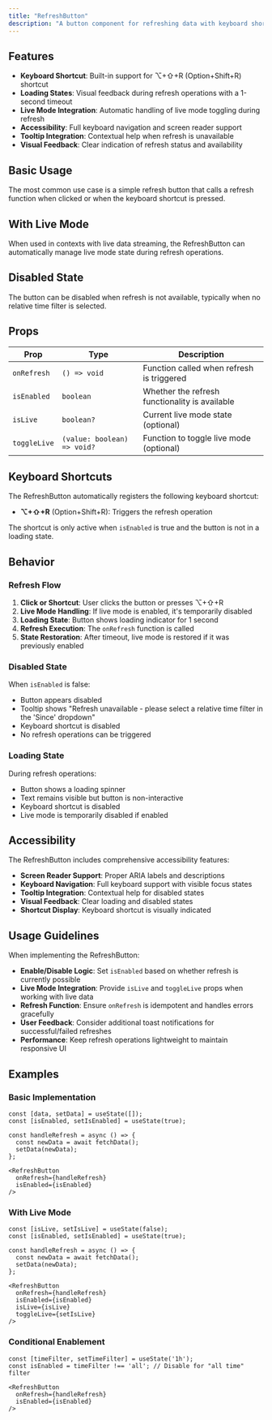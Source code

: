```yaml
---
title: "RefreshButton"
description: "A button component for refreshing data with keyboard shortcuts and live mode support"
---
```


## Features

- **Keyboard Shortcut**: Built-in support for ⌥+⇧+R (Option+Shift+R) shortcut
- **Loading States**: Visual feedback during refresh operations with a 1-second timeout
- **Live Mode Integration**: Automatic handling of live mode toggling during refresh
- **Accessibility**: Full keyboard navigation and screen reader support
- **Tooltip Integration**: Contextual help when refresh is unavailable
- **Visual Feedback**: Clear indication of refresh status and availability

## Basic Usage

The most common use case is a simple refresh button that calls a refresh function when clicked or when the keyboard shortcut is pressed.

<Default />

## With Live Mode

When used in contexts with live data streaming, the RefreshButton can automatically manage live mode state during refresh operations.

<WithLiveMode />

## Disabled State

The button can be disabled when refresh is not available, typically when no relative time filter is selected.

<DisabledState />

## Props

| Prop | Type | Description |
|------|------|-------------|
| `onRefresh` | `() => void` | Function called when refresh is triggered |
| `isEnabled` | `boolean` | Whether the refresh functionality is available |
| `isLive` | `boolean?` | Current live mode state (optional) |
| `toggleLive` | `(value: boolean) => void?` | Function to toggle live mode (optional) |

## Keyboard Shortcuts

The RefreshButton automatically registers the following keyboard shortcut:

- **⌥+⇧+R** (Option+Shift+R): Triggers the refresh operation

The shortcut is only active when `isEnabled` is true and the button is not in a loading state.

## Behavior

### Refresh Flow

1. **Click or Shortcut**: User clicks the button or presses ⌥+⇧+R
2. **Live Mode Handling**: If live mode is enabled, it's temporarily disabled
3. **Loading State**: Button shows loading indicator for 1 second
4. **Refresh Execution**: The `onRefresh` function is called
5. **State Restoration**: After timeout, live mode is restored if it was previously enabled

### Disabled State

When `isEnabled` is false:
- Button appears disabled
- Tooltip shows "Refresh unavailable - please select a relative time filter in the 'Since' dropdown"
- Keyboard shortcut is disabled
- No refresh operations can be triggered

### Loading State

During refresh operations:
- Button shows a loading spinner
- Text remains visible but button is non-interactive
- Keyboard shortcut is disabled
- Live mode is temporarily disabled if enabled

## Accessibility

The RefreshButton includes comprehensive accessibility features:

- **Screen Reader Support**: Proper ARIA labels and descriptions
- **Keyboard Navigation**: Full keyboard support with visible focus states
- **Tooltip Integration**: Contextual help for disabled states
- **Visual Feedback**: Clear loading and disabled states
- **Shortcut Display**: Keyboard shortcut is visually indicated

## Usage Guidelines

When implementing the RefreshButton:

- **Enable/Disable Logic**: Set `isEnabled` based on whether refresh is currently possible
- **Live Mode Integration**: Provide `isLive` and `toggleLive` props when working with live data
- **Refresh Function**: Ensure `onRefresh` is idempotent and handles errors gracefully
- **User Feedback**: Consider additional toast notifications for successful/failed refreshes
- **Performance**: Keep refresh operations lightweight to maintain responsive UI

## Examples

### Basic Implementation

```tsx
const [data, setData] = useState([]);
const [isEnabled, setIsEnabled] = useState(true);

const handleRefresh = async () => {
  const newData = await fetchData();
  setData(newData);
};

<RefreshButton 
  onRefresh={handleRefresh}
  isEnabled={isEnabled}
/>
```

### With Live Mode

```tsx
const [isLive, setIsLive] = useState(false);
const [isEnabled, setIsEnabled] = useState(true);

const handleRefresh = async () => {
  const newData = await fetchData();
  setData(newData);
};

<RefreshButton 
  onRefresh={handleRefresh}
  isEnabled={isEnabled}
  isLive={isLive}
  toggleLive={setIsLive}
/>
```

### Conditional Enablement

```tsx
const [timeFilter, setTimeFilter] = useState('1h');
const isEnabled = timeFilter !== 'all'; // Disable for "all time" filter

<RefreshButton 
  onRefresh={handleRefresh}
  isEnabled={isEnabled}
/>
``` 